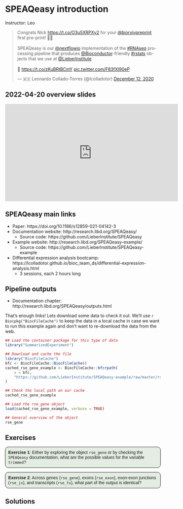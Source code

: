 # SPEAQeasy introduction

Instructor: Leo

<blockquote class="twitter-tweet"><p lang="en" dir="ltr">Congrats Nick <a href="https://t.co/O3u5XRPXy2">https://t.co/O3u5XRPXy2</a> for your <a href="https://twitter.com/biorxivpreprint?ref_src=twsrc%5Etfw">@biorxivpreprint</a> first pre-print! 🙌🏽<br><br>SPEAQeasy is our <a href="https://twitter.com/nextflowio?ref_src=twsrc%5Etfw">@nextflowio</a> implementation of the <a href="https://twitter.com/hashtag/RNAseq?src=hash&amp;ref_src=twsrc%5Etfw">#RNAseq</a> processing pipeline that produces <a href="https://twitter.com/Bioconductor?ref_src=twsrc%5Etfw">@Bioconductor</a>-friendly <a href="https://twitter.com/hashtag/rstats?src=hash&amp;ref_src=twsrc%5Etfw">#rstats</a> objects that we use at <a href="https://twitter.com/LieberInstitute?ref_src=twsrc%5Etfw">@LieberInstitute</a><br><br>📜 <a href="https://t.co/zKuBRtBCmY">https://t.co/zKuBRtBCmY</a> <a href="https://t.co/F83fXI90eP">pic.twitter.com/F83fXI90eP</a></p>&mdash; 🇲🇽 Leonardo Collado-Torres (@lcolladotor) <a href="https://twitter.com/lcolladotor/status/1337637531945496577?ref_src=twsrc%5Etfw">December 12, 2020</a></blockquote> <script async src="https://platform.twitter.com/widgets.js" charset="utf-8"></script>

## 2022-04-20 overview slides

<iframe width="560" height="315" src="https://www.youtube.com/embed/33scakbTNO0?start=318" title="YouTube video player" frameborder="0" allow="accelerometer; autoplay; clipboard-write; encrypted-media; gyroscope; picture-in-picture; web-share" allowfullscreen></iframe>

<script defer class="speakerdeck-embed" data-slide="7" data-id="3c32410b600740abb4724486e83ebd30" data-ratio="1.77725118483412" src="//speakerdeck.com/assets/embed.js"></script>

## SPEAQeasy main links

* Paper: https://doi.org/10.1186/s12859-021-04142-3
* Documentation website: http://research.libd.org/SPEAQeasy/
  - Source code: https://github.com/LieberInstitute/SPEAQeasy
* Example website: http://research.libd.org/SPEAQeasy-example/
  - Source code: https://github.com/LieberInstitute/SPEAQeasy-example
* Differential expression analysis bootcamp: https://lcolladotor.github.io/bioc_team_ds/differential-expression-analysis.html
  - 3 sessions, each 2 hours long
  
## Pipeline outputs

* Documentation chapter: http://research.libd.org/SPEAQeasy/outputs.html

That's enough links! Lets download some data to check it out. We'll use `r Biocpkg("BiocFileCache")` to keep the data in a local cache in case we want to run this example again and don't want to re-download the data from the web.

```r
## Load the container package for this type of data
library("SummarizedExperiment")

## Download and cache the file
library("BiocFileCache")
bfc <- BiocFileCache::BiocFileCache()
cached_rse_gene_example <- BiocFileCache::bfcrpath(
    x = bfc,
    "https://github.com/LieberInstitute/SPEAQeasy-example/raw/master/rse_speaqeasy.RData"
)

## Check the local path on our cache
cached_rse_gene_example

## Load the rse_gene object
load(cached_rse_gene_example, verbose = TRUE)

## General overview of the object
rse_gene
```

## Exercises

<style>
p.exercise  {
background-color: #E4EDE2;
padding: 9px;
border: 1px solid black;
border-radius: 10px;
font-family: sans-serif;
}

</style>

<p class="exercise">
**Exercise 1**:
Either by exploring the object `rse_gene` or by checking the `SPEAQeasy` documentation, what are the possible values for the variable `trimmed`?
</p>

<p class="exercise">
**Exercise 2**:
Across genes (`rse_gene`), exons (`rse_exon`), exon-exon junctions (`rse_jx`), and transcripts (`rse_tx`), what part of the output is identical?
</p>

## Solutions

<style>
p.solution  {
background-color: #9C42C9;
padding: 9px;
border: 1px solid black;
border-radius: 10px;
font-family: sans-serif;
}

<p class="solution">
**Solution 1**:
From http://research.libd.org/SPEAQeasy/outputs.html#quality-metrics the answer was:
</p>

> A boolean value (“TRUE” or “FALSE”), indicating whether the given sample underwent trimming

With code, it's this:

```r
class(rse_gene$trimmed)

## logical vectors can take 2 values (plus the third `NA` if it's missing)
```

<p class="solution">
**Solution 2**:
From http://research.libd.org/SPEAQeasy/outputs.html#coldata-of-rse-objects the answer is that all objects have identical `colData()`.
</p>

